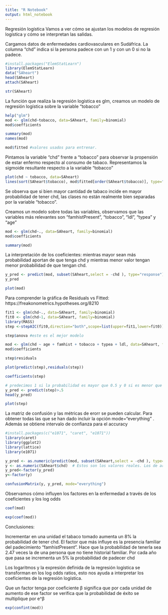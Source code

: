 ```yaml
---
title: "R Notebook"
output: html_notebook
---
```


Regresión logística
Vamos a ver cómo se ajustan los modelos de regresión logística y cómo se interpretan las salidas.

Cargamos datos de enfermedades cardiovasculares en Sudáfrica. La columna “chd” indica si la persona padece con un 1 y con un 0 si no la padece.

```r
#install.packages("ElemStatLearn")
library(ElemStatLearn)
data("SAheart")
head(SAheart)
attach(SAheart)
```

```r
str(SAheart)
```

La función que realiza la regresión logística es glm, creamos un modelo de regresión logística sobre la variable “tobacco”

```r
help("glm")
mod <- glm(chd~tobacco, data=SAheart, family=binomial)
mod$coefficients
```

```r
summary(mod)
names(mod)
```

```r
mod$fitted #valores usados para entrenar.
```


Pintamos la variable “chd” frente a “tobacco” para observar la propensión de estar enfermo respecto al consumo de tabaco. Representamos la sigmoide resultante respecto a la variable “tobacco”
```r
plot(chd ~ tobacco, data=SAheart)
lines(sort(SAheart$tobacco), mod$fitted[order(SAheart$tobacco)], type="o", col="red")
```

Se observa que si bien mayor cantidad de tabaco incide en mayor probabilidad de tener chd, las clases no están realmente bien separadas por la variable “tobacco”.

Creamos un modelo sobre todas las variables, observamos que las variables más relevantes son “famhistPresent”, “tobacco”, “ldl”, “typea” y “age”
```r
mod <- glm(chd~., data=SAheart, family=binomial)
mod$coefficients
```

```r
summary(mod)
```
La interpretación de los coeficientes: mientras mayor sean más probabilidad aportan de que tenga chd y mientras menor valor tengan menor probabilidad de que tengan chd.

```r
y_pred <- predict(mod, subset(SAheart,select = -chd ), type="response")
y_pred
```

```r
plot(mod)
```

Para comprender la gráfica de Residuals vs Fitted: https://freakonometrics.hypotheses.org/8210

```r
fit1 <- glm(chd~., data=SAheart, family=binomial)
fit0 <- glm(chd~1, data=SAheart, family=binomial)
library(MASS)
step <-stepAIC(fit0,direction="both",scope=list(upper=fit1,lower=fit0))
```

```r
step$anova #este es el mejor modelo
```

```r
mod <- glm(chd ~ age + famhist + tobacco + typea + ldl, data=SAheart, family=binomial)
mod$coefficients
```

```r
step$residuals
```

```r
plot(predict(step),residuals(step))
```

```r
coefficients(step)
```

```r
# predecimos 1 si la probabilidad es mayor que 0.5 y 0 si es menor que 0.5 y comparamos
y_pred <- predict(step)>.5
head(y_pred)
```

```r
plot(step)
```


La matriz de confusión y las métricas de erorr se pueden calcular. Para obtener todas las que se han dado incluir la opción mode="everything" . Además se obtiene intervalo de confianza para el accuracy


```r
#install.packages(c("e1071", "caret", "e1071"))
library(caret)
library(ggplot2)
library(lattice)
library(e1071)
```


```r
y_pred <- as.numeric(predict(mod, subset(SAheart,select = -chd ), type="response")>.5)  #realizamos una predicción tomando los datos que ya tenemos y quitando el CHD.
y <- as.numeric(SAheart$chd)  # Estos son los valores reales. Los de arriba los calculados.
y_pred<-factor(y_pred)
y<-factor(y)

confusionMatrix(y, y_pred, mode="everything")
```

Observamos cómo influyen los factores en la enfermedad a través de los coeficientes y los log odds
```r
coef(mod)
```

```r
exp(coef(mod))
```


Conclusiones:

Incrementar en una unidad el tabaco tomado aumenta un 8% la probabilidad de tener chd.
El factor que más influye es la presencia familiar del padecimiento “famhistPresent”. Hace que la probabilidad de tenerla sea 2.47 veces la de una persona que no tiene historial familiar.
Por cada año que pasa se incrementa un 5% la probabilidad de padecer chd



Los logaritmos y la expresión definida de la regresión logística se transforman en los log odds ratios, esto nos ayuda a interpretar los coeficientes de la regresión logística.

Que un factor tenga por coeficiente β significa que por cada unidad de aumento de ese factor se verifica que la probabilidad de éxito se multiplique por e^β
```r
exp(confint(mod))
```

